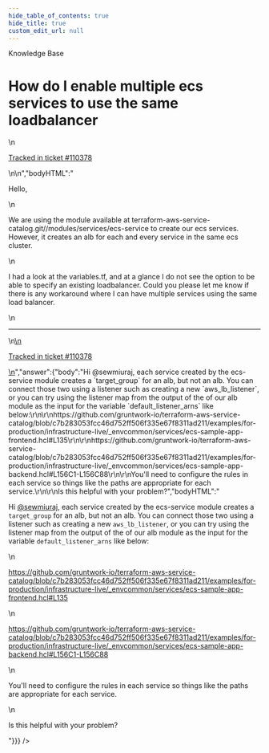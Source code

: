 ```yaml
---
hide_table_of_contents: true
hide_title: true
custom_edit_url: null
---
```



<head>
  <link rel="canonical" href="https://github.com/gruntwork-io/knowledge-base/discussions/757" />
</head>

<CenterLayout>
<span className="searchCategory">Knowledge Base</span>
<h1>How do I enable multiple ecs services to use the same loadbalancer</h1>
<GitHub discussion={{"id":"D_kwDOF8slf84AUyDy","number":757,"author":{"login":"sewmiuraj"},"title":"How do I enable multiple ecs services to use the same loadbalancer","body":"\nHello,\r\n\r\nWe are using the module available at terraform-aws-service-catalog.git//modules/services/ecs-service to create our ecs services. However, it creates an alb for each and every service in the same ecs cluster.\r\n\r\nI had a look at the variables.tf, and at a glance I do not see the option to be able to specify an existing loadbalancer. Could you please let me know if there is any workaround where I can have multiple services using the same load balancer.\n\n---\n\n<ins datetime=\"2023-07-27T17:24:35Z\">\n  <p><a href=\"https://support.gruntwork.io/hc/requests/110378\">Tracked in ticket #110378</a></p>\n</ins>\n","bodyHTML":"<p dir=\"auto\">Hello,</p>\n<p dir=\"auto\">We are using the module available at terraform-aws-service-catalog.git//modules/services/ecs-service to create our ecs services. However, it creates an alb for each and every service in the same ecs cluster.</p>\n<p dir=\"auto\">I had a look at the variables.tf, and at a glance I do not see the option to be able to specify an existing loadbalancer. Could you please let me know if there is any workaround where I can have multiple services using the same load balancer.</p>\n<hr>\n<ins datetime=\"2023-07-27T17:24:35Z\">\n  <p dir=\"auto\"><a href=\"https://support.gruntwork.io/hc/requests/110378\" rel=\"nofollow\">Tracked in ticket #110378</a></p>\n</ins>","answer":{"body":"Hi @sewmiuraj, each service created by the ecs-service module creates a `target_group` for an alb, but not an alb. You can connect those two using a listener such as creating a new `aws_lb_listener`, or you can try using the listener map from the output of the of our alb module as the input for the variable `default_listener_arns` like below:\r\n\r\nhttps://github.com/gruntwork-io/terraform-aws-service-catalog/blob/c7b283053fcc46d752ff506f335e67f8311ad211/examples/for-production/infrastructure-live/_envcommon/services/ecs-sample-app-frontend.hcl#L135\r\n\r\nhttps://github.com/gruntwork-io/terraform-aws-service-catalog/blob/c7b283053fcc46d752ff506f335e67f8311ad211/examples/for-production/infrastructure-live/_envcommon/services/ecs-sample-app-backend.hcl#L156C1-L156C88\r\n\r\nYou'll need to configure the rules in each service so things like the paths are appropriate for each service.\r\n\r\nIs this helpful with your problem?","bodyHTML":"<p dir=\"auto\">Hi <a class=\"user-mention notranslate\" data-hovercard-type=\"user\" data-hovercard-url=\"/users/sewmiuraj/hovercard\" data-octo-click=\"hovercard-link-click\" data-octo-dimensions=\"link_type:self\" href=\"https://github.com/sewmiuraj\">@sewmiuraj</a>, each service created by the ecs-service module creates a <code class=\"notranslate\">target_group</code> for an alb, but not an alb. You can connect those two using a listener such as creating a new <code class=\"notranslate\">aws_lb_listener</code>, or you can try using the listener map from the output of the of our alb module as the input for the variable <code class=\"notranslate\">default_listener_arns</code> like below:</p>\n<p dir=\"auto\"><a href=\"https://github.com/gruntwork-io/terraform-aws-service-catalog/blob/c7b283053fcc46d752ff506f335e67f8311ad211/examples/for-production/infrastructure-live/_envcommon/services/ecs-sample-app-frontend.hcl#L135\">https://github.com/gruntwork-io/terraform-aws-service-catalog/blob/c7b283053fcc46d752ff506f335e67f8311ad211/examples/for-production/infrastructure-live/_envcommon/services/ecs-sample-app-frontend.hcl#L135</a></p>\n<p dir=\"auto\"><a href=\"https://github.com/gruntwork-io/terraform-aws-service-catalog/blob/c7b283053fcc46d752ff506f335e67f8311ad211/examples/for-production/infrastructure-live/_envcommon/services/ecs-sample-app-backend.hcl#L156C1-L156C88\">https://github.com/gruntwork-io/terraform-aws-service-catalog/blob/c7b283053fcc46d752ff506f335e67f8311ad211/examples/for-production/infrastructure-live/_envcommon/services/ecs-sample-app-backend.hcl#L156C1-L156C88</a></p>\n<p dir=\"auto\">You'll need to configure the rules in each service so things like the paths are appropriate for each service.</p>\n<p dir=\"auto\">Is this helpful with your problem?</p>"}}} />

</CenterLayout>
  

<!-- ##DOCS-SOURCER-START
{
  "sourcePlugin": "github-discussions",
  "hash": "52735a55d8e4e54f7dad8fdfb47aedcb"
}
##DOCS-SOURCER-END -->
